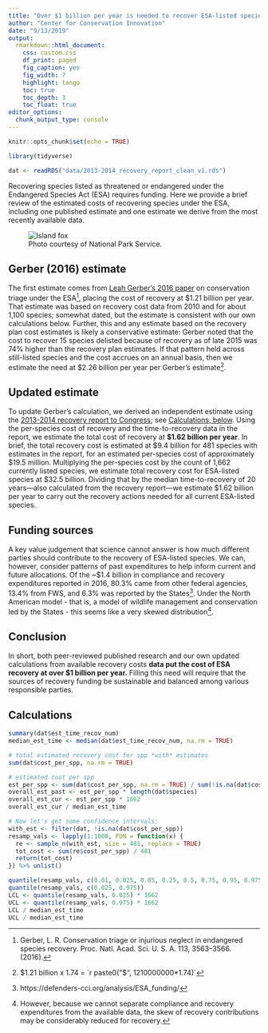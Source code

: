 ```yaml
---
title: "Over $1 billion per year is needed to recover ESA-listed species"
author: "Center for Conservation Innovation"
date: "9/13/2019"
output:
  rmarkdown::html_document:
    css: custom.css
    df_print: paged
    fig_caption: yes
    fig_width: 7
    highlight: tango
    toc: true
    toc_depth: 3
    toc_float: true
editor_options: 
  chunk_output_type: console
---
```


```r
knitr::opts_chunk$set(echo = TRUE)

library(tidyverse)

dat <- readRDS("data/2013-2014_recovery_report_clean_v1.rds")
```

Recovering species listed as threatened or endangered under the Endangered Species Act (ESA) requires funding. Here we provide a brief review of the estimated costs of recovering species under the ESA, including one published estimate and one estimate we derive from the most recently available data.

<figure class="figure">
  <img src="Island_Fox.jpg" class="figure-img img-fluid rounded" alt="Island fox">
  <figcaption class="figure-caption">Photo courtesy of National Park Service.</figcaption>
</figure>


## Gerber (2016) estimate

The first estimate comes from [Leah Gerber’s 2016 paper](https://www.pnas.org/content/113/13/3563) on conservation triage under the ESA^[Gerber, L. R. Conservation triage or injurious neglect in endangered species recovery. Proc. Natl. Acad. Sci. U. S. A. 113, 3563–3566. (2016).], placing the cost of recovery at $1.21 billion per year. That estimate was based on recovery cost data from 2010 and for about 1,100 species; somewhat dated, but the estimate is consistent with our own calculations below. Further, this and any estimate based on the recovery plan cost estimates is likely a conservative estimate: Gerber noted that the cost to recover 15 species delisted because of recovery as of late 2015 was 74% higher than the recovery plan estimates. If that pattern held across still-listed species and the cost accrues on an annual basis, then we estimate the need at $2.26 billion per year per Gerber’s estimate^[$1.21 billion x 1.74 = `r paste0("$", 1210000000*1.74)`].

## Updated estimate

To update Gerber’s calculation, we derived an independent estimate using the [2013-2014 recovery report to Congress](https://www.fws.gov/endangered/esa-library/pdf/Recovery_Report_FY2013-2014.pdf); see [Calculations, below](#calculations). Using the per-species cost of recovery and the time-to-recovery data in the report, we estimate the total cost of recovery at **$1.62 billion per year**. In brief, the total recovery cost is estimated at $9.4 billion for 481 species with estimates in the report, for an estimated per-species cost of approximately $19.5 million. Multiplying the per-species cost by the count of 1,662 currently listed species, we estimate total recovery cost for ESA-listed species at $32.5 billion. Dividing that by the median time-to-recovery of 20 years—also calculated from the recovery report—we estimate $1.62 billion per year to carry out the recovery actions needed for all current ESA-listed species. 

## Funding sources

A key value judgement that science cannot answer is how much different parties should contribute to the recovery of ESA-listed species. We can, however, consider patterns of past expenditures to help inform current and future allocations. Of the ~$1.4 billion in compliance and recovery expenditures reported in 2016, 80.3% came from other federal agencies, 13.4% from FWS, and 6.3% was reported by the States^[https://defenders-cci.org/analysis/ESA_funding/]. Under the North American model - that is, a model of wildlife management and conservation led by the States - this seems like a very skewed distribution^[However, because we cannot separate compliance and recovery expenditures from the available data, the skew of recovery contributions may be considerably reduced for recovery.]. 

## Conclusion

In short, both peer-reviewed published research and our own updated calculations from available recovery costs **data put the cost of ESA recovery at over $1 billion per year.** Filling this need will require that the sources of recovery funding be sustainable and balanced among various responsible parties.

## Calculations
```r
summary(dat$est_time_recov_num)
median_est_time <- median(dat$est_time_recov_num, na.rm = TRUE)

# total estimated recovery cost for spp *with* estimates
sum(dat$cost_per_spp, na.rm = TRUE)

# estimated cost per spp
est_per_spp <- sum(dat$cost_per_spp, na.rm = TRUE) / sum(!is.na(dat$cost_per_spp))
overall_est_past <- est_per_spp * length(dat$species)
overall_est_cur <- est_per_spp * 1662
overall_est_cur / median_est_time

# Now let's get some confidence intervals:
with_est <- filter(dat, !is.na(dat$cost_per_spp))
resamp_vals <- lapply(1:1000, FUN = function(x) {
  re <- sample_n(with_est, size = 481, replace = TRUE)
  tot_cost <- sum(re$cost_per_spp) / 481
  return(tot_cost)
}) %>% unlist()

quantile(resamp_vals, c(0.01, 0.025, 0.05, 0.25, 0.5, 0.75, 0.95, 0.975, 0.99))
quantile(resamp_vals, c(0.025, 0.975))
LCL <- quantile(resamp_vals, 0.025) * 1662
UCL <- quantile(resamp_vals, 0.975) * 1662
LCL / median_est_time
UCL / median_est_time
```

